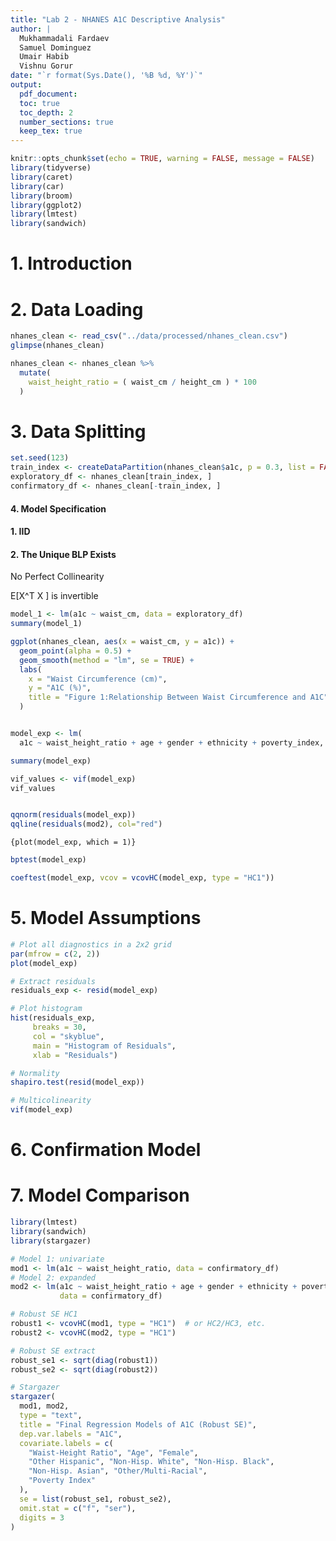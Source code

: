 ```yaml
---
title: "Lab 2 - NHANES A1C Descriptive Analysis"
author: |
  Mukhammadali Fardaev  
  Samuel Dominguez  
  Umair Habib
  Vishnu Gorur
date: "`r format(Sys.Date(), '%B %d, %Y')`"
output:
  pdf_document:
  toc: true
  toc_depth: 2
  number_sections: true
  keep_tex: true
---
```


```r

knitr::opts_chunk$set(echo = TRUE, warning = FALSE, message = FALSE)
library(tidyverse)
library(caret)
library(car)
library(broom)
library(ggplot2)
library(lmtest)
library(sandwich)

```

# 1. Introduction

# 2. Data Loading

```r
nhanes_clean <- read_csv("../data/processed/nhanes_clean.csv")
glimpse(nhanes_clean)
```

```r
nhanes_clean <- nhanes_clean %>%
  mutate(
    waist_height_ratio = ( waist_cm / height_cm ) * 100
  )

```

# 3. Data Splitting

```r
set.seed(123)
train_index <- createDataPartition(nhanes_clean$a1c, p = 0.3, list = FALSE)
exploratory_df <- nhanes_clean[train_index, ]
confirmatory_df <- nhanes_clean[-train_index, ]
```

#### 4. Model Specification

#### 1. IID

#### 2. The Unique BLP Exists

No Perfect Collinearity

E[X\^T X ] is invertible

```r
model_1 <- lm(a1c ~ waist_cm, data = exploratory_df)
summary(model_1)
```

```r
ggplot(nhanes_clean, aes(x = waist_cm, y = a1c)) +
  geom_point(alpha = 0.5) +
  geom_smooth(method = "lm", se = TRUE) +
  labs(
    x = "Waist Circumference (cm)",
    y = "A1C (%)",
    title = "Figure 1:Relationship Between Waist Circumference and A1C"
  )
```

```         
```

```r
model_exp <- lm(
  a1c ~ waist_height_ratio + age + gender + ethnicity + poverty_index, data = exploratory_df)

summary(model_exp)
```

```r
vif_values <- vif(model_exp)
vif_values
```

```r
```

```r
qqnorm(residuals(model_exp))
qqline(residuals(mod2), col="red")
```

`{plot(model_exp, which = 1)}`

```r
bptest(model_exp)
```

```r
coeftest(model_exp, vcov = vcovHC(model_exp, type = "HC1"))
```

# 5. Model Assumptions

```r
# Plot all diagnostics in a 2x2 grid
par(mfrow = c(2, 2))
plot(model_exp)
```

```r
# Extract residuals
residuals_exp <- resid(model_exp)

# Plot histogram
hist(residuals_exp,
     breaks = 30,
     col = "skyblue",
     main = "Histogram of Residuals",
     xlab = "Residuals")
```

```r
# Normality
shapiro.test(resid(model_exp))
```

```r
# Multicolinearity
vif(model_exp)
```

# 6. Confirmation Model

# 7. Model Comparison

```r
library(lmtest)
library(sandwich)
library(stargazer)

# Model 1: univariate
mod1 <- lm(a1c ~ waist_height_ratio, data = confirmatory_df)
# Model 2: expanded
mod2 <- lm(a1c ~ waist_height_ratio + age + gender + ethnicity + poverty_index,
           data = confirmatory_df)

# Robust SE HC1
robust1 <- vcovHC(mod1, type = "HC1")  # or HC2/HC3, etc.
robust2 <- vcovHC(mod2, type = "HC1")

# Robust SE extract
robust_se1 <- sqrt(diag(robust1))
robust_se2 <- sqrt(diag(robust2))

# Stargazer
stargazer(
  mod1, mod2,
  type = "text",
  title = "Final Regression Models of A1C (Robust SE)",
  dep.var.labels = "A1C",
  covariate.labels = c(
    "Waist-Height Ratio", "Age", "Female",
    "Other Hispanic", "Non-Hisp. White", "Non-Hisp. Black",
    "Non-Hisp. Asian", "Other/Multi-Racial",
    "Poverty Index"
  ),
  se = list(robust_se1, robust_se2),  
  omit.stat = c("f", "ser"), 
  digits = 3
)

```

